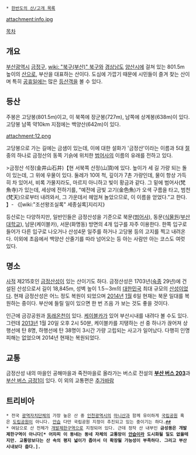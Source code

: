  * [[한반도의 산/고개 목록]]

attachment:info.jpg

{{{+1 金井山}}}

[[목차]]
== 개요 ==
[[부산광역시]] [[금정구]], [[wiki: "북구(부산)" 북구]]와 [[경상남도]] [[양산시]]에 걸쳐 있는 801.5m 높이의 [[산]]으로, 부산을 대표하는 산이다. 도심에 가깝기 때문에 시민들이 즐겨 찾는 산이며 특히 [[공휴일]]에는 많은 [[등산]]객을 볼 수 있다. 

== 등산 ==
주봉은 고당봉(801.5m)이고, 이 북쪽에 장군봉(727m), 남쪽에 상계봉(638m)이 있다. 고당봉 남쪽 약10km 지점에는 백양산(642m)이 있다. 

attachment:12.png

고당봉으로 가는 길에는 금샘이 있는데, 이에 대한 설화가 '금정산'이라는 이름과 5대 [[절]] 중의 하나로 금정산의 동쪽 기슭에 위치한 [[범어사]]의 이름의 유래를 전하고 있다.

>금정산 석정(金井山石井)【현 서북쪽 산정(山頂)에 있다. 높이가 세 길 가량 되는 돌이 있는데, 그 위에 우물이 있다. 둘레가 10여 척, 깊이가 7촌 가량인데, 물이 항상 가득히 차 있어서, 비록 가물지라도, 마르지 아니하고 빛이 황금과 같다. 그 밑에 범어사(梵魚寺)가 있는데, 세상에 전하기를, “예전에 금빛 고기(金色魚)가 오색 구름을 타고, 범천(梵天)으로부터 내려와서, 그 가운데서 헤엄쳐 놀았으므로, 이 이름을 얻었다.”고 한다. 】- 《[wiki:"조선왕조실록" 세종실록]지리지》

등산로는 다양하지만, 일반인들은 금정산성을 기준으로 북문([[범어사]]), 동문([[식물원]]/[[부산대학교]]), 남문(케이블카), 서문(화명동) 방면의 4개 입구를 자주 이용한다. 한쪽 입구로 들어가 다른 입구로 나오거나 산성4문 일주를 하거나 고당봉 등의 고지를 찍고 내려온다. 이외에 초읍에서 백양산 산줄기를 따라 넘어오는 등 아는 사람만 아는 코스도 여럿 있다.

== 명소 ==
[[사적]] 제215호인 [[금정산성]]이 있는 산이기도 하다. 금정산성은 1703년([[숙종]] 29년)에 건설된 산성으로서 길이 18,845m, 성벽 높이 1.5∼3m의 [[대한민국]] 최대 규모의 [[산성]]이었다. 현재 금정산성은 어느 정도 복원이 되었으며 [[2014년]] [[1월]] 6일 현재는 북문 일대를 복원하는 중이다. 부산에 들릴 일이 있으면 한 번 즈음 가 보는 것도 좋을 것이다.

인근에 금강공원과 [[동래온천]]이 있다. [[케이블카]]가 있어 부산시내를 내려다 볼 수도 있다. 그런데 [[2013년]] 1월 20일 오후 2시 50분, 케이블카를 지탱하는 선 중 하나가 끊어져 상행선에 탄 8명, 하행선에 탄 38명이 3시간 가량 고립되는 사고가 일어났다. 다행히 인명피해는 없었으며 2014년 현재는 복원되었다.

== 교통 ==
금정산성 내의 마을인 공해마을과 죽전마을로 올라가는 버스로 전설의 '''[[부산 버스 203]]'''과 [[부산 버스 금정1]]이 있다. 이 외의 교통편은 [[추가바람]]

== 트리비아 ==
 * 전국 [[광역자치단체]]의 가장 높은 산 중 [[인천광역시]]의 [[마니산]]과 함께 유이하게 [[국립공원]] 혹은 [[도립공원]]이 아니다. [[안습]] 다만 국립공원 지정이 추진되고 있는 중이기는 하다.[http://www.yonhapnews.co.kr/bulletin/2015/02/26/0200000000AKR20150226126000051.HTML?input=1195m ##]
 * 여담으로 산 전체가 [[개발제한구역]]으로 지정되어 있다. 근데 정작 산 내부인 '''금성동은 개발제한구역이 아니다[* 어차피 이 동네는 동네 자체의 교통망이 [[안습]]이라 도시화될 일도 없을테지만. 교통망보다는 산 속의 평지 넓이가 좁아서 더 확장될 가능성이 부족하다. 그리고 부산 시내보다 춥다.].'''
